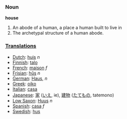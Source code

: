 ===Noun===

'''house'''

#An abode of a human, a place a human built to live in
#The archetypal structure of a human abode.

===[[Translation]]s===
*[[Dutch]]: [[huis]] ''n''
*[[Finnish]]: [[talo]]
*[[French]]: [[maison]] ''f''
*[[Frisian]]: [[hûs]] ''n''
*[[German]]: [[Haus]], ''n''
*[[Greek]]: [[oiko]]
*[[Italian]]: [[casa]]
*[[Japanese]]: [[家]] ([[いえ]], ie), [[建物]] ([[たてもの]], tatemono)
*[[Low Saxon]]: [[Huus]] ''n''
*[[Spanish]]: [[casa]] ''f''
*[[Swedish]]: [[hus]]